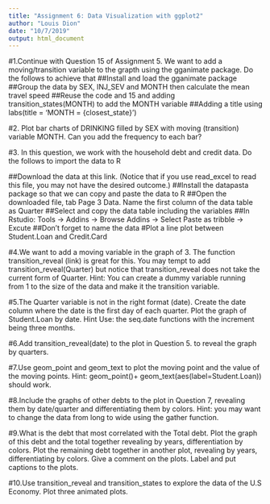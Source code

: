 ```yaml
---
title: "Assignment 6: Data Visualization with ggplot2"
author: "Louis Dion"
date: "10/7/2019"
output: html_document
---
```


#1.Continue with Question 15 of Assignment 5. We want to add a moving/transition variable to the grapth using the gganimate package. Do the follows to achieve that
##Install and load the gganimate package
##Group the data by SEX, INJ_SEV and MONTH then calculate the mean travel speed
##Reuse the code and 15 and adding transition_states(MONTH) to add the MONTH variable
##Adding a title using labs(title = 'MONTH = {closest_state}')

#2. Plot bar charts of DRINKING filled by SEX with moving (transition) variable MONTH. Can you add the frequency to each bar?

#3. In this question, we work with the household debt and credit data. Do the follows to import the data to R

##Download the data at this link. (Notice that if you use read_excel to read this file, you may not have the desired outcome.)
##Install the datapasta package so that we can copy and paste the data to R
##Open the downloaded file, tab Page 3 Data. Name the first column of the data table as Quarter
##Select and copy the data table including the variables
##In Rstudio: Tools -> Addins -> Browse Addins -> Select Paste as tribble -> Excute
##Don’t forget to name the data
#Plot a line plot between Student.Loan and Credit.Card

#4.We want to add a moving variable in the graph of 3. The function transition_reveal (link) is great for this. You may tempt to add transition_reveal(Quarter) but notice that transition_reveal does not take the current form of Quarter. Hint: You can create a dummy variable running from 1 to the size of the data and make it the transition variable.

#5.The Quarter variable is not in the right format (date). Create the date column where the date is the first day of each quarter. Plot the graph of Student.Loan by date. Hint Use: the seq.date functions with the increment being three months.

#6.Add transition_reveal(date) to the plot in Question 5. to reveal the graph by quarters.

#7.Use geom_point and geom_text to plot the moving point and the value of the moving points. Hint: geom_point()+  geom_text(aes(label=Student.Loan)) should work.

#8.Include the graphs of other debts to the plot in Question 7, revealing them by date/quarter and differentiating them by colors. Hint: you may want to change the data from long to wide using the gather function.

#9.What is the debt that most correlated with the Total debt. Plot the graph of this debt and the total together revealing by years, differentiation by colors. Plot the remaining debt together in another plot, revealing by years, differentiating by colors. Give a comment on the plots. Label and put captions to the plots.

#10.Use transition_reveal and transition_states to explore the data of the U.S Economy. Plot three animated plots.